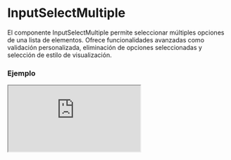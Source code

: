 
# InputSelectMultiple

El componente InputSelectMultiple permite seleccionar múltiples opciones de una lista de elementos. Ofrece funcionalidades avanzadas como validación personalizada, eliminación de opciones seleccionadas y selección de estilo de visualización.

### Ejemplo

<Iframe src="https://fenextjs-component-storybook.vercel.app/iframe.html?args=&id=component-input-select-multiple--index&viewMode=story" />

### Importacion

Para importar el componente InputSelectMultiple, se puede hacer desde fenextjs

```tsx copy
import { InputSelectMultiple } from "fenextjs";
```

### Parametros

| Parametro | Tipo | Requerido | Default | Descripcion |
| --------- | ---- | --------- | ------- | ----------- |
| classNameSelectMultiple | string | no | "" | Clase CSS personalizada para el componente `select-multiple`. |
| classNameSelectMultipleList | string | no | "" | Clase CSS personalizada para la lista de opciones. |
| defaultValue | InputSelectItemOptionBaseProps\<T\>[] | no | [] | Opciones predeterminadas seleccionadas al iniciar el componente. |
| value | InputSelectItemOptionBaseProps\<T\>[] | no |  | Opciones seleccionadas actualmente. |
| onChange | (v?: InputSelectItemOptionBaseProps\<T\>[]) =\> void | no |  | Función que se ejecuta cuando el valor seleccionado cambia. |
| onChangeData | (v?: T[]) =\> void | no |  | Función que se ejecuta cuando los datos seleccionados cambian. |
| onChangeValidate | (e: InputSelectItemOptionBaseProps\<T\>[]) =\> Promise\<any\> \| any | no |  | Función de validación personalizada que se ejecuta cuando el valor cambia. |
| iconDelete | ReactNode | no | \<Trash /\> | Icono personalizado para eliminar una opción seleccionada. |
| typeSelectMultipleStyle | 'normal' \| 'checkbox' | no | 'normal' | Define el estilo del select múltiple. Puede ser `normal` o con casillas de verificación (`checkbox`). |
| CustomOptionsSelected | typeof InputSelectOption\<T\> | no |  | Componente personalizado para renderizar las opciones seleccionadas. |
| validatorData | FenextjsValidatorClass\<T[]\> | no |  | Instancia de `FenextjsValidatorClass` para validar los datos seleccionados. |

### Storybook

Para ver el storybook del componente lo puede hacer con este [link](https://fenextjs-component-storybook.vercel.app/?path=/story/component-input-select-multiple--index)

### Usos

- Uso básico de InputSelectMultiple

```tsx copy

<InputSelectMultiple
    defaultValue={[{ label: "Option 1", value: 1 }, { label: "Option 2", value: 2 }]}
    onChange={(selected) => console.log(selected)}
/>
```

- InputSelectMultiple con validación personalizada

```tsx copy

<InputSelectMultiple
    onChangeValidate={async (selected) => {
        if (selected.length > 5) {
            throw new Error("No puedes seleccionar más de 5 opciones.");
        }
    }}
    onChangeData={(data) => console.log("Datos seleccionados:", data)}
/>
```

